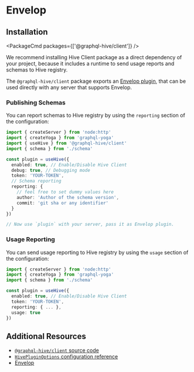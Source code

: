 
# Envelop

## Installation

<PackageCmd packages={['@graphql-hive/client']} />

<Callout type="info">
  We recommend installing Hive Client package as a direct dependency of your project, because it
  includes a runtime to send usage reports and schemas to Hive registry.
</Callout>

The `@graphql-hive/client` package exports an
[Envelop plugin](https://the-guild.dev/graphql/envelop), that can be used directly with any server
that supports Envelop.

### Publishing Schemas

You can report schemas to Hive registry by using the `reporting` section of the configuration:

```ts
import { createServer } from 'node:http'
import { createYoga } from 'graphql-yoga'
import { useHive } from '@graphql-hive/client'
import { schema } from './schema'

const plugin = useHive({
  enabled: true, // Enable/Disable Hive Client
  debug: true, // Debugging mode
  token: 'YOUR-TOKEN',
  // Schema reporting
  reporting: {
    // feel free to set dummy values here
    author: 'Author of the schema version',
    commit: 'git sha or any identifier'
  }
})

// Now use `plugin` with your server, pass it as Envelop plugin.
```

### Usage Reporting

You can send usage reporting to Hive registry by using the `usage` section of the configuration:

```ts
import { createServer } from 'node:http'
import { createYoga } from 'graphql-yoga'
import { schema } from './schema'

const plugin = useHive({
  enabled: true, // Enable/Disable Hive Client
  token: 'YOUR-TOKEN',
  reporting: { ... },
  usage: true
})
```

## Additional Resources

- [`@graphql-hive/client` source code](https://github.com/kamilkisiela/graphql-hive/tree/main/packages/libraries/client)
- [`HivePluginOptions` configuration reference](https://github.com/kamilkisiela/graphql-hive/blob/main/packages/libraries/client/src/internal/types.ts#LL40C29-L40C29)
- [Envelop](https://the-guild.dev/graphql/envelop)
